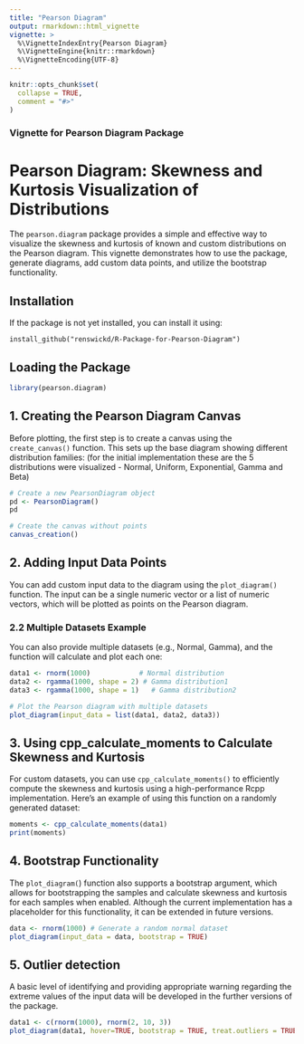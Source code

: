 ```yaml
---
title: "Pearson Diagram"
output: rmarkdown::html_vignette
vignette: >
  %\VignetteIndexEntry{Pearson Diagram}
  %\VignetteEngine{knitr::rmarkdown}
  %\VignetteEncoding{UTF-8}
---
```


```r
knitr::opts_chunk$set(
  collapse = TRUE,
  comment = "#>"
)
```

### Vignette for Pearson Diagram Package
# Pearson Diagram: Skewness and Kurtosis Visualization of Distributions
The `pearson.diagram` package provides a simple and effective way to visualize the skewness and kurtosis of known and custom distributions on the Pearson diagram. This vignette demonstrates how to use the package, generate diagrams, add custom data points, and utilize the bootstrap functionality.

## Installation
If the package is not yet installed, you can install it using:

```
install_github("renswickd/R-Package-for-Pearson-Diagram")
```
## Loading the Package
```r
library(pearson.diagram)
```

## 1. Creating the Pearson Diagram Canvas

Before plotting, the first step is to create a canvas using the `create_canvas()` function. This sets up the base diagram showing different distribution families: (for the initial implementation these are the 5 distributions were visualized - Normal, Uniform, Exponential, Gamma and Beta)

```r
# Create a new PearsonDiagram object
pd <- PearsonDiagram()
pd
```
```r
# Create the canvas without points
canvas_creation()
```

## 2. Adding Input Data Points
You can add custom input data to the diagram using the `plot_diagram()` function. The input can be a single numeric vector or a list of numeric vectors, which will be plotted as points on the Pearson diagram.

<!-- ### 2.1 Single Dataset Example -->
<!-- Let’s first add a normally distributed dataset and visualize its skewness and kurtosis: -->
<!-- ```{r} -->
<!-- data <- rnorm(1000) # Generate a random normal dataset -->
<!-- plot_diagram(input_data = data) # Plot the Pearson diagram with this single dataset -->
<!-- ``` -->

### 2.2 Multiple Datasets Example
You can also provide multiple datasets (e.g., Normal, Gamma), and the function will calculate and plot each one:
```r
data1 <- rnorm(1000)            # Normal distribution
data2 <- rgamma(1000, shape = 2) # Gamma distribution1
data3 <- rgamma(1000, shape = 1)   # Gamma distribution2

# Plot the Pearson diagram with multiple datasets
plot_diagram(input_data = list(data1, data2, data3))
```
## 3. Using cpp_calculate_moments to Calculate Skewness and Kurtosis
For custom datasets, you can use `cpp_calculate_moments()` to efficiently compute the skewness and kurtosis using a high-performance Rcpp implementation. Here's an example of using this function on a randomly generated dataset:
```r
moments <- cpp_calculate_moments(data1)
print(moments)
```
## 4. Bootstrap Functionality
The `plot_diagram(`) function also supports a bootstrap argument, which allows for bootstrapping the samples and calculate skewness and kurtosis for each samples when enabled. Although the current implementation has a placeholder for this functionality, it can be extended in future versions.
```r
data <- rnorm(1000) # Generate a random normal dataset
plot_diagram(input_data = data, bootstrap = TRUE)
```


## 5. Outlier detection 
A basic level of identifying and providing appropriate warning regarding the extreme values of the input data will be developed in the further versions of the package.
```r
data1 <- c(rnorm(1000), rnorm(2, 10, 3))
plot_diagram(data1, hover=TRUE, bootstrap = TRUE, treat.outliers = TRUE)
```


